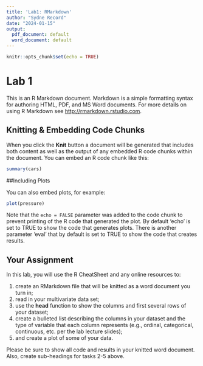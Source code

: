 ```yaml
---
title: 'Lab1: RMarkdown'
author: "Sydne Record"
date: "2024-01-15"
output:
  pdf_document: default
  word_document: default
---
```


```r
knitr::opts_chunk$set(echo = TRUE)
```

# Lab 1

This is an R Markdown document. Markdown is a simple formatting syntax for authoring HTML, PDF, and MS Word documents. For more details on using R Markdown see <http://rmarkdown.rstudio.com>.

## Knitting & Embedding Code Chunks
When you click the **Knit** button a document will be generated that includes both content as well as the output of any embedded R code chunks within the document. You can embed an R code chunk like this:

```r
summary(cars)
```

##Including Plots

You can also embed plots, for example:

```r
plot(pressure)
```

Note that the `echo = FALSE` parameter was added to the code chunk to prevent printing of the R code that generated the plot. By default 'echo' is set to TRUE to show the code that generates plots. There is another parameter 'eval' that by default is set to TRUE to show the code that creates results.

## Your Assignment
In this lab, you will use the R CheatSheet and any online resources to:

1. create an RMarkdown file that will be knitted as a word document you turn in;
2. read in your multivariate data set;
3. use the **head** function to show the columns and first several rows of your dataset;
4. create a bulleted list describing the columns in your dataset and the type of variable that each column represents (e.g., ordinal, categorical, continuous, etc. per the lab lecture slides);
5. and create a plot of some of your data.

Please be sure to show all code and results in your knitted word document. Also, create sub-headings for tasks 2-5 above.


